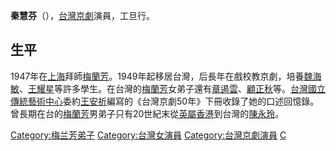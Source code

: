 {{Unreferenced|time=2015-04-30T07:38:10+00:00}}
'''秦慧芬'''（{{bd|1924年||}}），[[台灣|台灣]][[京劇|京劇]]演員，工旦行。

==生平==
1947年在[[上海|上海]]拜師[[梅蘭芳|梅蘭芳]]。1949年起移居台灣，后長年在戲校教京劇，培養[[魏海敏|魏海敏]]、[[王耀星|王耀星]]等許多學生。在台灣的[[梅蘭芳|梅蘭芳]]女弟子還有[[章遏雲|章遏雲]]、[[顧正秋|顧正秋]]等。[[台灣|台灣]][[國立傳統藝術中心|國立傳統藝術中心]]委約[[王安祈|王安祈]]編寫的《台灣京劇50年》下冊收錄了她的口述回憶錄。曾長期在台的[[梅蘭芳|梅蘭芳]]男弟子只有20世紀末從[[英屬香港|英屬香港]]到台灣的[[陳永玲|陳永玲]]。

{{Taiwan-artist-stub}}
{{Authority control}}
{{DEFAULTSORT:Q}}
[[Category:梅兰芳弟子|Category:梅兰芳弟子]]
[[Category:台灣女演員|Category:台灣女演員]]
[[Category:台灣京劇演員|Category:台灣京劇演員]]
[[Category:秦姓|C]]